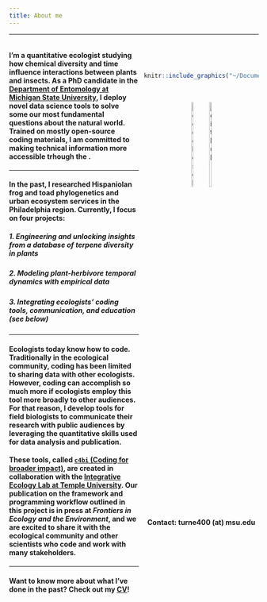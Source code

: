 ```yaml
---
title: About me
---
```


<style>
.column-left{
  float: left;
  width: 52%;
  text-align: left;
}
.column-center{
  display: inline-block;
  width: 33%;
  text-align: center;
}
.column-right{
  float: right;
  width: 46%;
  text-align: center;
}
</style>

<style>
.vscroll-plot {
    width: 400px;
    height: 800px;
    overflow-y: scroll;
    overflow-x: hidden;
}
</style>


***********************************************************************************  

<div class="column-left">
#### I'm a quantitative ecologist studying how chemical diversity and time influence interactions between plants and insects. As a PhD candidate in the [Department of Entomology at Michigan State University](https://www.canr.msu.edu/ent/), I deploy novel data science tools to solve some our most fundamental questions about the natural world. Trained on mostly open-source coding materials, I am committed to making technical information more accessible trhough the .

***********************************************************************************  

#### In the past, I researched Hispaniolan frog and toad phylogenetics and urban ecosystem services in the Philadelphia region. Currently, I focus on four projects:  

##### 1. Engineering and unlocking insights from a database of terpene diversity in plants

##### 2. Modeling plant-herbivore temporal dynamics with empirical data    

##### 3. Integrating ecologists' coding tools, communication, and education (see below)    


***********************************************************************************  

#### Ecologists today know how to code. Traditionally in the ecological community, coding has been limited to sharing data with other ecologists. However, coding can accomplish so much more if ecologists employ this tool more broadly to other audiences. For that reason, I develop tools for field biologists to communicate their research with public audiences by leveraging the quantitative skills used for data analysis and publication. 

#### These tools, called [`c4bi` (Coding for broader impact)](https://dbturner.github.io/c4bi), are created in collaboration with the [Integrative Ecology Lab at Temple University](https://www.iecolab.org/). Our publication on the framework and programming workflow outlined in this project is in press at _Frontiers in Ecology and the Environment_, and we are excited to share it with the ecological community and other scientists who code and work with many stakeholders.

***********************************************************************************  

#### Want to know more about what I've done in the past? Check out my [CV](https://dbturner.github.io/cv/cv.html)!

</div>
<br />
<br />

<div class="column-right">
```r
knitr::include_graphics("~/Documents/GitHub/dbturner.github.io/pics/homepage_pic2.png")
```
<br />

[![google scholar](~/Documents/GitHub/dbturner.github.io/pics/googlescholarLogo.png){#id .class width=14% height=21%}](https://scholar.google.com/citations?hl=en&user=K5aIPOwAAAAJ)        [![github](~/Documents/GitHub/dbturner.github.io/pics/githubLogo.png){#id .class width=14% height=21%}](https://github.com/dbturner)    

#### Contact: turne400 (at) msu.edu
</div>